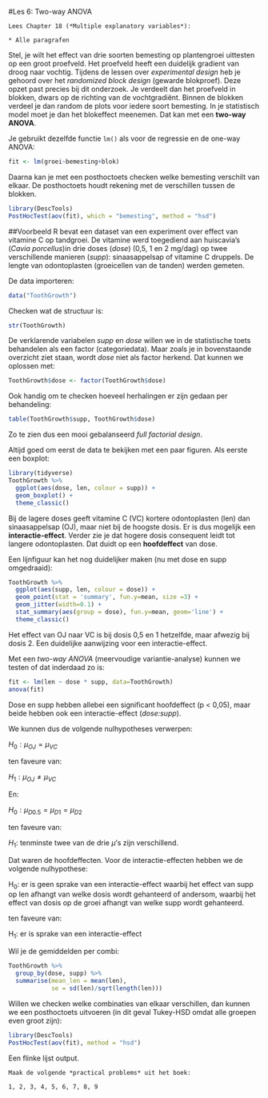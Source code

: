 #Les 6: Two-way ANOVA

```block2

Lees Chapter 18 (*Multiple explanatory variables*):

* Alle paragrafen

```

Stel, je wilt het effect van drie soorten bemesting op plantengroei uittesten op een groot proefveld.
Het proefveld heeft een duidelijk gradient van droog naar vochtig.
Tijdens de lessen over *experimental design* heb je gehoord over het *randomized block design* (gewarde blokproef).
Deze opzet past precies bij dit onderzoek.
Je verdeelt dan het proefveld in blokken, dwars op de richting van de vochtgradiënt. Binnen de blokken verdeel je dan random de plots voor iedere soort bemesting.
In je statistisch model moet je dan het blokeffect meenemen.
Dat kan met een **two-way ANOVA**.


Je gebruikt dezelfde functie `lm()` als voor de regressie en de one-way ANOVA:

```r
fit <- lm(groei~bemesting+blok)

```

Daarna kan je met een posthoctoets checken welke bemesting verschilt van elkaar.
De posthoctoets houdt rekening met de verschillen tussen de blokken.

```r
library(DescTools)
PostHocTest(aov(fit), which = "bemesting", method = "hsd")

```

##Voorbeeld
R bevat een dataset van een experiment over effect van vitamine C op tandgroei.
De vitamine werd toegediend aan huiscavia's (*Cavia porcellus*)in drie doses (*dose*) (0,5, 1 en 2 mg/dag) op twee verschillende manieren (*supp*): sinaasappelsap of vitamine C druppels.
De lengte van odontoplasten (groeicellen van de tanden) werden gemeten.

De data importeren:
```r
data("ToothGrowth") 
```

Checken wat de structuur is:
```r
str(ToothGrowth)
```

De verklarende variabelen *supp* en *dose* willen we in de statistische toets behandelen als een factor (categoriedata).
Maar zoals je in bovenstaande overzicht ziet staan, wordt *dose* niet als factor herkend.
Dat kunnen we oplossen met:

```r
ToothGrowth$dose <- factor(ToothGrowth$dose)
```

Ook handig om te checken hoeveel herhalingen er zijn gedaan per behandeling:

```r
table(ToothGrowth$supp, ToothGrowth$dose)
```

Zo te zien dus een mooi gebalanseerd *full factorial design*.

Altijd goed om eerst de data te bekijken met een paar figuren.
Als eerste een boxplot:

```r
library(tidyverse)
ToothGrowth %>% 
  ggplot(aes(dose, len, colour = supp)) +
  geom_boxplot() +
  theme_classic()

```

Bij de lagere doses geeft vitamine C (VC) kortere odontoplasten (len) dan sinaasappelsap (OJ), maar niet bij de hoogste dosis.
Er is dus mogelijk een **interactie-effect**.
Verder zie je dat hogere dosis consequent leidt tot langere odontoplasten.
Dat duidt op een **hoofdeffect** van dose.

Een lijnfiguur kan het nog duidelijker maken (nu met dose en supp omgedraaid):

```r
ToothGrowth %>% 
  ggplot(aes(supp, len, colour = dose)) +
  geom_point(stat = 'summary', fun.y=mean, size =3) +
  geom_jitter(width=0.1) +
  stat_summary(aes(group = dose), fun.y=mean, geom='line') +
  theme_classic()
```

Het effect van OJ naar VC is bij dosis 0,5 en 1 hetzelfde, maar afwezig bij dosis 2.
Een duidelijke aanwijzing voor een interactie-effect.

Met een *two-way ANOVA* (meervoudige variantie-analyse) kunnen we testen of dat inderdaad zo is:

```r
fit <- lm(len ~ dose * supp, data=ToothGrowth)
anova(fit)
```

Dose en supp hebben allebei een significant hoofdeffect (p < 0,05), maar beide hebben ook een interactie-effect (*dose:supp*). 

We kunnen dus de volgende nulhypotheses verwerpen:

$H_{0}: \mu_{OJ} = \mu_{VC}$

ten faveure van:

$H_{1}: \mu_{OJ} \neq \mu_{VC}$

En:

$H_{0}: \mu_{D0.5} = \mu_{D1} =\mu_{D2}$

ten faveure van:

$H_{1}:$ tenminste twee van de drie $\mu$'s zijn verschillend.

Dat waren de hoofdeffecten.
Voor de interactie-effecten hebben we de volgende nulhypothese:

H~0~: er is geen sprake van een interactie-effect waarbij het effect van supp op len afhangt van welke dosis wordt gehanteerd of andersom, waarbij het effect van dosis op de groei afhangt van welke supp wordt gehanteerd.

ten faveure van:

H~1~: er is sprake van een interactie-effect

Wil je de gemiddelden per combi:

```r
ToothGrowth %>% 
  group_by(dose, supp) %>% 
  summarise(mean_len = mean(len),
            se = sd(len)/sqrt(length(len)))
```

Willen we checken welke combinaties van elkaar verschillen, dan kunnen we een posthoctoets uitvoeren (in dit geval Tukey-HSD omdat alle groepen even groot zijn):

```r
library(DescTools)
PostHocTest(aov(fit), method = "hsd")

```

Een flinke lijst output.



```exercise

Maak de volgende *practical problems* uit het boek:

1, 2, 3, 4, 5, 6, 7, 8, 9

```


